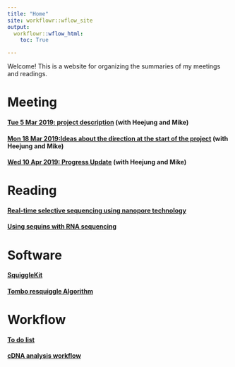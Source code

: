 ```yaml
---
title: "Home"
site: workflowr::wflow_site
output:
  workflowr::wflow_html:
    toc: True

---
```


Welcome! This is a website for organizing the summaries of my meetings and readings.

# Meeting

#### [Tue 5 Mar 2019: project description](5_Mar__with_HJ_and_MK_.html) (with Heejung and Mike)

#### [Mon 18 Mar 2019:Ideas about the direction at the start of the project](18_Mar_with_HJ_and_MK.html) (with Heejung and Mike)

#### [Wed 10 Apr 2019: Progress Update](10_Apr_Meeting_Summary.html) (with Heejung and Mike)

# Reading

#### [Real-time selective sequencing using nanopore technology](Matthew_2016.html)

#### [Using sequins with RNA sequencing](Using_sequins_with_RNA_sequencing.html)

# Software

#### [SquiggleKit](SquiggleKit.html)

#### [Tombo resquiggle Algorithm](Tombo_resquiggle.html)

# Workflow

#### [To do list](To_Do_List.html)

#### [cDNA analysis workflow](cDNA_workflow.html)
